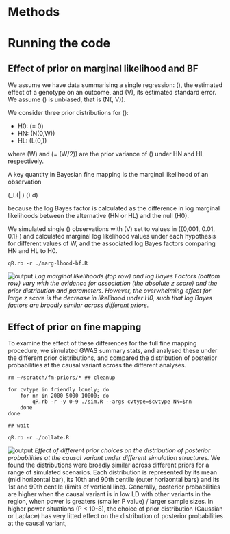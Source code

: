 # Methods

# Running the code

## Effect of prior on marginal likelihood and BF

We assume we have data summarising a single regression: \(\hat\beta\), the estimated effect of a genotype on an outcome, and \(\hat V\), its estimated standard error.  We assume \(\hat\beta\) is unbiased, that is \(\hat\beta \sim N(\beta, \hat V)\).

We consider three prior distributions for \(\beta\):

- H0: \(\beta = 0\)
- HN: \(\beta \sim N(0,W)\)
- HL: \(\beta \sim L(0,\lambda)\)

where \(W\) and \(\lambda = \sqrt(W/2)\) are the prior variance of \(\beta\) under HN and HL respectively.

A key quantity in Bayesian fine mapping is the marginal likelihood of an observation

\(\int_\beta L(\hat\beta | \beta ) \pi(\beta) d\beta \)

because the log Bayes factor is calculated as the difference in log marginal likelihoods between the alternative (HN or HL) and the null (H0).

We simulated single \(\hat\beta\) observations with \(\hat V\) set to values in \({0,001, 0.01, 0.1} \) and calculated marginal log likelihood values under each hypothesis for different values of W, and the associated log Bayes factors comparing HN and HL to H0.

```
qR.rb -r ./marg-lhood-bf.R
```

![output](marg-lhood-bf.png)
*Log marginal likelihoods (top row) and log Bayes Factors (bottom row) vary with the evidence for association (the absolute z score) and the prior distribution and parameters. However, the overwhelming effect for large z score is the decrease in likelihood under H0, such that log Bayes factors are broadly similar across different priors.* 

## Effect of prior on fine mapping

To examine the effect of these differences for the full fine mapping procedure, we simulated GWAS summary stats, and analysed these under the different prior distributions, and compared the distribution of posterior probabilities at the causal variant across the different analyses.

```
rm ~/scratch/fm-priors/* ## cleanup

for cvtype in friendly lonely; do
    for nn in 2000 5000 10000; do
        qR.rb -r -y 0-9 ./sim.R --args cvtype=$cvtype NN=$nn
    done
done

## wait

qR.rb -r ./collate.R
```

![output](pp-sims.png)
*Effect of different prior choices on the distribution of posterior probabilities at the causal variant under different simulation structures.* We found the distributions were broadly similar across different priors for a range of simulated scenarios. Each distribution is represented by its mean (mid horizontal bar), its 10th and 90th centile (outer horizontal bars) and its 1st and 99th centile (limits of vertical line).  Generally, posterior probabilities are higher when the causal variant is in low LD with other variants in the region, when power is greaters (smaller P value) / larger sample sizes. In higher power situations (P < 10-8), the choice of prior distribution (Gaussian or Laplace) has very litted effect on the distribution of posterior probabilities at the causal variant,

